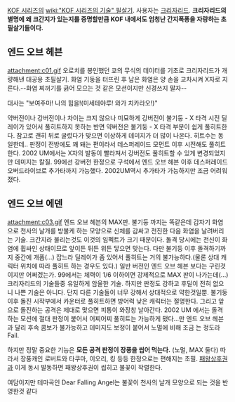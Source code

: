 [[KOF 시리즈]]의 [[wiki:"KOF 시리즈의 기술" 필살기]]. 사용자는 [[크리자리드]]. '''크리자리드의 별명에 왜 크간지가 있는지를 증명할만큼 KOF 내에서도 엄청난 간지폭풍을 자랑하는 초필살기들이다.'''

== 엔드 오브 헤븐 ==
attachment:c01.gif
오로치를 봉인했던 쿄의 무식의 데이터를 기초로 크리자리드가 개량해낸 대공용 초필살기. 화염 기둥을 터뜨린 후 남은 화염은 양 손을 교차시켜 X자로 지른다.--화염 찌꺼기를 긁어 모으는 것 같은 모션이지만 신경쓰지 말자--

대사는 "보여주마! 나의 힘을!(미세테야루! 와가 치카라오!)"

약버전이나 강버전이나 차이는 크지 않으나 미묘하게 강버전이 불기둥 - X 타격 시전 딜레이가 있어서 풀히트하지 못하는 반면 약버전은 불기둥 - X 타격 부분이 쉽게 풀히트한다. 참고로 괜히 뒤로 굴렀다가 맞으면 이상하게 데미지가 더 많이 나온다. 히트수는 동일한데.. 판정이 전방에도 꽤 돼는 편이라서 데스퍼레이드 모먼트 이후 시전해도 풀히트한다. 2002 UM에서는 X자의 발동이 빨라져서 강버전도 풀히트할 수 있게 변경되었지만 데미지는 칼질. 99에선 강버전 한정으로 구석에서 엔드 오브 헤븐 이후 데스퍼레이드 오버드라이브로 추가타까지 가능했다. 2002UM역시 추가타가 가능하지만 조금 어려워졌다.

== 엔드 오브 에덴 ==
attachment:c03.gif
엔드 오브 헤븐의 MAX판. 불기둥 까지는 똑같은데 갑자기 화염으로 천사의 날개를 방불케 하는 모양으로 신체를 감싸고 전진한 다음 화염을 날려버리는 기술. 크간지라 불리는것도 이것의 임펙트가 크기 때문이다. 돌격 당시에는 전신이 화염에 휩싸인 상태이므로 앞이든 뒤든 위든 닿으면 맞는다. 다만 불기둥 이후 돌격하기까지 중간에 개폼(...) 잡느라 딜레이가 좀 있어서 풀히트는 거의 불가능하다.(물론 상대 캐릭터 위치에 따라 풀히트 하는 경우도 있다.) 일반 버전인 엔드 오브 헤븐 보다는 구린것이지만 어쩌겠는가. 99에서는 체력이 1/6 이하이면 강제적으로 MAX 판이 나가는데(...) 크리자리드의 기술들중 유일하게 암울한 기술. 하지만 판정도 강하고 후딜이 전혀 없으니 나쁜 기술은 아니다. 단지 다른 기술들이 너무 강해서 상대적으로 약한것일뿐. 불기둥 이후 돌진 시작부에서 카운터로 풀히트하면 방어력 낮은 캐릭터는 절명한다. 그리고 앞으로 돌진하는 공격은 제대로 맞으면 피통이 와장창 날아간다. 2002 UM 에서는 돌격하는 모션에 절대 판정이 붙어서 어찌어찌 풀히트는 가능하게 됐다...만 엔드 오브 헤븐과 달리 후속 콤보가 불가능하고 데미지도 보정이 붙어서 노멀에 비해 조금 는 정도라 Fail.

하지만 정말 중요한 기능은 '''모든 공격 판정이 장풍을 씹어 먹는다.''' (노멀, MAX 둘다) 따라서 장풍캐인 로버트와 타쿠마, 이오리, 킹 등등 한정으로는 편해지는 초필. [[패왕상후권]]과 이게 동시 발동하면 패왕상후권이 씹히고 불꽃이 작렬한다.

여담이지만 테마곡인 Dear Falling Angel는 불꽃이 천사의 날개 모양으로 되는 것을 반영한것 같다

